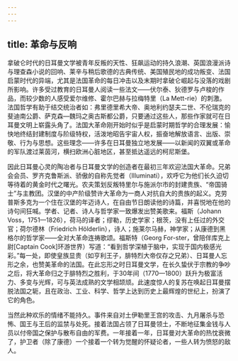 ```yaml
---
---
---
```

title: 革命与反响
---




拿破仑时代的日耳曼文学被青年反叛的天性、狂飙运动的持久浪潮、英国浪漫派诗与理查森小说的回响、莱辛与稍后歌德的古典传统、美国殖民地的成功叛变、法国启蒙时代的异端，尤其是法国革命的每日冲击以及末期时拿破仑崛起与没落的戏剧所影响。许多受过教育的日耳曼人阅读一些法文——伏尔泰、狄德罗与卢梭的作品，而较少数的人感受爱尔维修、霍尔巴赫与拉梅特里（La Mett-rie）的刺激。法国哲学有助于结交统治者如：弗里德里希大帝、奥地利约瑟夫二世、不伦瑞克的斐迪南公爵、萨克森—魏玛之奥古斯都公爵，只要通过这些人，那些作家就可在日耳曼文明上崭露头角了。法国大革命刚开始时似乎是启蒙时期哲学的合理发展：愉快地终结封建制度与阶级特权，活泼地昭告宇宙人权，振奋地解放语言、出版、崇敬、行为与思想。这些理念——许多在日耳曼独立地发展——以新闻的双翼或革命的军队渡过莱茵河，横扫欧洲心脏地区，甚至抵达遥远的柯尼斯堡。

因此日耳曼心灵的陶冶者与日耳曼文学的创造者在最初三年欢迎法国大革命。兄弟会会员、罗齐克鲁斯派、骄傲的自称先觉者（Illuminati），欢呼它为他们长久迫切等待着的黄金时代之曙光。农夫策划反叛特里尔与施派尔市的封建贵族、“帝国骑士”与主教团。汉堡的中产阶级赞许大革命为一商人对抗自大的贵族的起义。克劳普斯多克为一个住在汉堡的年迈诗人，在自由节日朗读他的诗篇，并喜悦地在他的诗句间狂喊。学者、记者、诗人与哲学家一致爆发出赞美歌来。福斯（Johann Voss，1751—1826），荷马的译者；缪勒，历史学家；根茨，没有上任过的外交官；荷尔德林（Friedrich Hölderlin），诗人；施莱尔马赫，神学家；从康德到黑格尔的哲学家——全对大革命连祷歌颂。福斯特（Georg For-ster，曾陪伴库克上尉[Captain Cook]环游世界）写道：“看到哲学深植于脑中，实现于国内极感光彩。”每一处，即使皇族显贵（如亨利王子，腓特烈大帝仅存之兄弟）、日耳曼人忘形之余，也赞美革命的法国。在此忘形之时日耳曼文学，在长久蛰伏于宗教的争吵之后，将大革命归之于腓特烈之胜利，于30年间（1770—1800）跃升为极富活力、多变与光辉，可与英法成熟的文学相颉颃。此速度惊人的复苏在唤起日耳曼摆脱法国之轭，且在政治、工业、科学、哲学上达到历史上最辉煌的世纪上，扮演了它的角色。

当然此种欢乐的情绪不能持久。事件来自对土伊勒里王宫的攻击、九月屠杀与恐怖、国王与王后的监禁与处死。接着法国占领了日耳曼领土，不断地征集金钱与人员以付帝国之保护与散布自由的军费。一年接着一年，日耳曼对大革命的热忱衰微了，护卫者（除了康德）一个接着一个转为觉醒的怀疑论者，一些人转为愤怒的敌人。